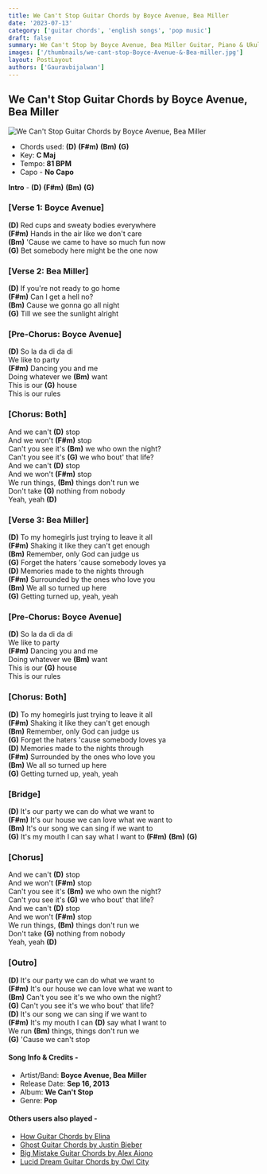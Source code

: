 ```yaml
---
title: We Can't Stop Guitar Chords by Boyce Avenue, Bea Miller
date: '2023-07-13'
category: ['guitar chords', 'english songs', 'pop music']
draft: false
summary: We Can't Stop by Boyce Avenue, Bea Miller Guitar, Piano & Ukulele Chords, Chords used - (D) (F#m) (Bm) (G), Capo - No Capo, Key - C Major
images: ['/thumbnails/we-cant-stop-Boyce-Avenue-&-Bea-miller.jpg']
layout: PostLayout
authors: ['Gauravbijalwan']
---
```


## We Can't Stop Guitar Chords by Boyce Avenue, Bea Miller

![We Can't Stop Guitar Chords by Boyce Avenue, Bea Miller](/thumbnails/we-cant-stop-Boyce-Avenue-&-Bea-miller.jpg)

- Chords used: **(D)** **(F#m)** **(Bm)** **(G)**
- Key: **C Maj**
- Tempo: **81 BPM**
- Capo - **No Capo**

**Intro** - **(D)** **(F#m)** **(Bm)** **(G)**

### \[Verse 1: Boyce Avenue\]

**(D)** Red cups and sweaty bodies everywhere\
**(F#m)** Hands in the air like we don't care\
**(Bm)** 'Cause we came to have so much fun now\
**(G)** Bet somebody here might be the one now

### \[Verse 2: Bea Miller\]

**(D)** If you're not ready to go home\
**(F#m)** Can I get a hell no?\
**(Bm)** Cause we gonna go all night\
**(G)** Till we see the sunlight alright

### \[Pre-Chorus: Boyce Avenue\]

**(D)** So la da di da di\
We like to party\
**(F#m)** Dancing you and me\
Doing whatever we **(Bm)** want\
This is our **(G)** house\
This is our rules

### \[Chorus: Both\]

And we can't **(D)** stop\
And we won't **(F#m)** stop\
Can't you see it's **(Bm)** we who own the night?\
Can't you see it's **(G)** we who bout' that life?\
And we can't **(D)** stop\
And we won't **(F#m)** stop\
We run things, **(Bm)** things don't run we\
Don't take **(G)** nothing from nobody\
Yeah, yeah **(D)**

### \[Verse 3: Bea Miller\]

**(D)** To my homegirls just trying to leave it all\
**(F#m)** Shaking it like they can't get enough\
**(Bm)** Remember, only God can judge us\
**(G)** Forget the haters 'cause somebody loves ya\
**(D)** Memories made to the nights through\
**(F#m)** Surrounded by the ones who love you\
**(Bm)** We all so turned up here\
**(G)** Getting turned up, yeah, yeah

### \[Pre-Chorus: Boyce Avenue\]

**(D)** So la da di da di\
We like to party\
**(F#m)** Dancing you and me\
Doing whatever we **(Bm)** want\
This is our **(G)** house\
This is our rules

### \[Chorus: Both\]

**(D)** To my homegirls just trying to leave it all\
**(F#m)** Shaking it like they can't get enough\
**(Bm)** Remember, only God can judge us\
**(G)** Forget the haters 'cause somebody loves ya\
**(D)** Memories made to the nights through\
**(F#m)** Surrounded by the ones who love you\
**(Bm)** We all so turned up here\
**(G)** Getting turned up, yeah, yeah

### \[Bridge\]

**(D)** It's our party we can do what we want to\
**(F#m)** It's our house we can love what we want to\
**(Bm)** It's our song we can sing if we want to\
**(G)** It's my mouth I can say what I want to **(F#m)** **(Bm)** **(G)**

### \[Chorus\]

And we can't **(D)** stop\
And we won't **(F#m)** stop\
Can't you see it's **(Bm)** we who own the night?\
Can't you see it's **(G)** we who bout' that life?\
And we can't **(D)** stop\
And we won't **(F#m)** stop\
We run things, **(Bm)** things don't run we\
Don't take **(G)** nothing from nobody\
Yeah, yeah **(D)**

### \[Outro\]

**(D)** It's our party we can do what we want to\
**(F#m)** It's our house we can love what we want to\
**(Bm)** Can't you see it's we who own the night?\
**(G)** Can't you see it's we who bout' that life?\
**(D)** It's our song we can sing if we want to\
**(F#m)** It's my mouth I can **(D)** say what I want to\
We run **(Bm)** things, things don't run we\
**(G)** 'Cause we can't stop

#### Song Info & Credits -

- Artist/Band: **Boyce Avenue, Bea Miller**
- Release Date: **Sep 16, 2013**
- Album: **We Can't Stop**
- Genre: **Pop**

#### Others users also played -

- [How Guitar Chords by Elina](https://www.chordsco.com/chords/how-guitar-chords-by-elina)
- [Ghost Guitar Chords by Justin Bieber](https://www.chordsco.com/chords/ghost-guitar-chords-by-justin-bieber)
- [Big Mistake Guitar Chords by Alex Aiono](https://www.chordsco.com/chords/big-mistake-guitar-chords-by-alex-aiono)
- [Lucid Dream Guitar Chords by Owl City](https://www.chordsco.com/chords/lucid-dream-guitar-chords-by-owl-city)
